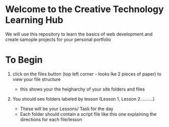 # Welcome to the Creative Technology Learning Hub

We will use this repository to learn the basics of web development and create samople projects for your personal portfolio

# To Begin

1. click on the files button (top left corner - looks lke 2 pieces of paper) to view your file structure
    - this shows your the heigharchy of your site folders and files

2. You should see folders labeled by lesson (Lesson 1, Lesson 2..........)

    - These will be your Lessons/ Task for the day
    - Each folder should contain a script file like this one explaining the directions for each file/lesson

